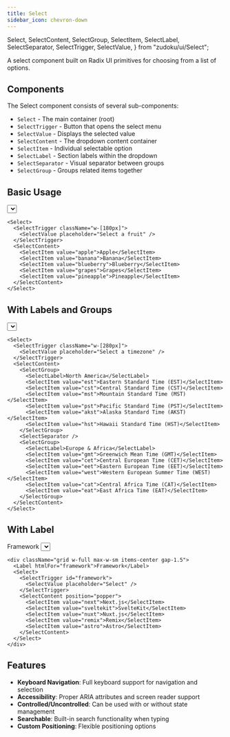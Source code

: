 ```yaml
---
title: Select
sidebar_icon: chevron-down
---
```


  Select,
  SelectContent,
  SelectGroup,
  SelectItem,
  SelectLabel,
  SelectSeparator,
  SelectTrigger,
  SelectValue,
} from "zudoku/ui/Select";

A select component built on Radix UI primitives for choosing from a list of options.

## Components

The Select component consists of several sub-components:

- `Select` - The main container (root)
- `SelectTrigger` - Button that opens the select menu
- `SelectValue` - Displays the selected value
- `SelectContent` - The dropdown content container
- `SelectItem` - Individual selectable option
- `SelectLabel` - Section labels within the dropdown
- `SelectSeparator` - Visual separator between groups
- `SelectGroup` - Groups related items together

## Basic Usage

<Select>
  <SelectTrigger className="w-[180px]">
    <SelectValue placeholder="Select a fruit" />
  </SelectTrigger>
  <SelectContent>
    <SelectItem value="apple">Apple</SelectItem>
    <SelectItem value="banana">Banana</SelectItem>
    <SelectItem value="blueberry">Blueberry</SelectItem>
    <SelectItem value="grapes">Grapes</SelectItem>
    <SelectItem value="pineapple">Pineapple</SelectItem>
  </SelectContent>
</Select>

```tsx
<Select>
  <SelectTrigger className="w-[180px]">
    <SelectValue placeholder="Select a fruit" />
  </SelectTrigger>
  <SelectContent>
    <SelectItem value="apple">Apple</SelectItem>
    <SelectItem value="banana">Banana</SelectItem>
    <SelectItem value="blueberry">Blueberry</SelectItem>
    <SelectItem value="grapes">Grapes</SelectItem>
    <SelectItem value="pineapple">Pineapple</SelectItem>
  </SelectContent>
</Select>
```

## With Labels and Groups

<Select>
  <SelectTrigger className="w-[280px]">
    <SelectValue placeholder="Select a timezone" />
  </SelectTrigger>
  <SelectContent>
    <SelectGroup>
      <SelectLabel>North America</SelectLabel>
      <SelectItem value="est">Eastern Standard Time (EST)</SelectItem>
      <SelectItem value="cst">Central Standard Time (CST)</SelectItem>
      <SelectItem value="mst">Mountain Standard Time (MST)</SelectItem>
      <SelectItem value="pst">Pacific Standard Time (PST)</SelectItem>
      <SelectItem value="akst">Alaska Standard Time (AKST)</SelectItem>
      <SelectItem value="hst">Hawaii Standard Time (HST)</SelectItem>
    </SelectGroup>
    <SelectSeparator />
    <SelectGroup>
      <SelectLabel>Europe & Africa</SelectLabel>
      <SelectItem value="gmt">Greenwich Mean Time (GMT)</SelectItem>
      <SelectItem value="cet">Central European Time (CET)</SelectItem>
      <SelectItem value="eet">Eastern European Time (EET)</SelectItem>
      <SelectItem value="west">Western European Summer Time (WEST)</SelectItem>
      <SelectItem value="cat">Central Africa Time (CAT)</SelectItem>
      <SelectItem value="eat">East Africa Time (EAT)</SelectItem>
    </SelectGroup>
  </SelectContent>
</Select>

```tsx
<Select>
  <SelectTrigger className="w-[280px]">
    <SelectValue placeholder="Select a timezone" />
  </SelectTrigger>
  <SelectContent>
    <SelectGroup>
      <SelectLabel>North America</SelectLabel>
      <SelectItem value="est">Eastern Standard Time (EST)</SelectItem>
      <SelectItem value="cst">Central Standard Time (CST)</SelectItem>
      <SelectItem value="mst">Mountain Standard Time (MST)</SelectItem>
      <SelectItem value="pst">Pacific Standard Time (PST)</SelectItem>
      <SelectItem value="akst">Alaska Standard Time (AKST)</SelectItem>
      <SelectItem value="hst">Hawaii Standard Time (HST)</SelectItem>
    </SelectGroup>
    <SelectSeparator />
    <SelectGroup>
      <SelectLabel>Europe & Africa</SelectLabel>
      <SelectItem value="gmt">Greenwich Mean Time (GMT)</SelectItem>
      <SelectItem value="cet">Central European Time (CET)</SelectItem>
      <SelectItem value="eet">Eastern European Time (EET)</SelectItem>
      <SelectItem value="west">Western European Summer Time (WEST)</SelectItem>
      <SelectItem value="cat">Central Africa Time (CAT)</SelectItem>
      <SelectItem value="eat">East Africa Time (EAT)</SelectItem>
    </SelectGroup>
  </SelectContent>
</Select>
```

## With Label

<div className="grid w-full max-w-sm items-center gap-1.5">
  <Label htmlFor="framework">Framework</Label>
  <Select>
    <SelectTrigger id="framework">
      <SelectValue placeholder="Select" />
    </SelectTrigger>
    <SelectContent position="popper">
      <SelectItem value="next">Next.js</SelectItem>
      <SelectItem value="sveltekit">SvelteKit</SelectItem>
      <SelectItem value="nuxt">Nuxt.js</SelectItem>
      <SelectItem value="remix">Remix</SelectItem>
      <SelectItem value="astro">Astro</SelectItem>
    </SelectContent>
  </Select>
</div>

```tsx
<div className="grid w-full max-w-sm items-center gap-1.5">
  <Label htmlFor="framework">Framework</Label>
  <Select>
    <SelectTrigger id="framework">
      <SelectValue placeholder="Select" />
    </SelectTrigger>
    <SelectContent position="popper">
      <SelectItem value="next">Next.js</SelectItem>
      <SelectItem value="sveltekit">SvelteKit</SelectItem>
      <SelectItem value="nuxt">Nuxt.js</SelectItem>
      <SelectItem value="remix">Remix</SelectItem>
      <SelectItem value="astro">Astro</SelectItem>
    </SelectContent>
  </Select>
</div>
```

## Features

- **Keyboard Navigation**: Full keyboard support for navigation and selection
- **Accessibility**: Proper ARIA attributes and screen reader support
- **Controlled/Uncontrolled**: Can be used with or without state management
- **Searchable**: Built-in search functionality when typing
- **Custom Positioning**: Flexible positioning options
